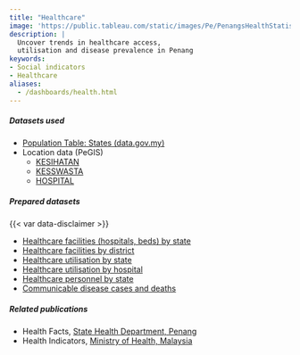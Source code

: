 ```yaml
---
title: "Healthcare"
image: 'https://public.tableau.com/static/images/Pe/PenangsHealthStatistics/Facilities/1.png'
description: |
  Uncover trends in healthcare access, 
  utilisation and disease prevalence in Penang
keywords: 
- Social indicators
- Healthcare
aliases:
  - /dashboards/health.html
---
```


::: dashboard
```{=html}
<script type='module' src='https://public.tableau.com/javascripts/api/tableau.embedding.3.latest.min.js'></script>
<tableau-viz id='tableau-viz' 
    src='https://public.tableau.com/views/PenangsHealthStatistics/Facilities' 
    width='1000' height='850' toolbar='bottom' >
  <custom-parameter name=":showShareOptions" value="false"></custom-parameter>
</tableau-viz>
```
:::

::: {.callout-important icon="false" collapse="true" title="Download data"}

##### Datasets used
-   [Population Table: States (data.gov.my)](https://data.gov.my/data-catalogue/population_state)
-   Location data (PeGIS)
    - [KESIHATAN](https://pegis.penang.gov.my/arcgis/rest/services/OPEN_DATA/KESIHATAN/MapServer)
    - [KESSWASTA](https://pegis.penang.gov.my/arcgis/rest/services/OPEN_DATA/KESSWASTA/MapServer)
    - [HOSPITAL](https://pegis.penang.gov.my/arcgis/rest/services/OPEN_DATA/HOSPITAL/MapServer)

##### Prepared datasets

{{< var data-disclaimer >}}

-   [Healthcare facilities (hospitals, beds) by state](https://docs.google.com/spreadsheets/d/e/2PACX-1vScIEL4e8t8zee5fBNY070ICNOol6Ujl0N3iMRbMTqV8kA2dKQUTUGtrUNbA7eC_E_yYal2sstsCqy8/pub?gid=2133766902&single=true&output=csv)
-   [Healthcare facilities by district](https://docs.google.com/spreadsheets/d/e/2PACX-1vScIEL4e8t8zee5fBNY070ICNOol6Ujl0N3iMRbMTqV8kA2dKQUTUGtrUNbA7eC_E_yYal2sstsCqy8/pub?gid=1297984470&single=true&output=csv)
-   [Healthcare utilisation by state](https://docs.google.com/spreadsheets/d/e/2PACX-1vScIEL4e8t8zee5fBNY070ICNOol6Ujl0N3iMRbMTqV8kA2dKQUTUGtrUNbA7eC_E_yYal2sstsCqy8/pub?gid=1387917742&single=true&output=csv)
-   [Healthcare utilisation by hospital](https://docs.google.com/spreadsheets/d/e/2PACX-1vScIEL4e8t8zee5fBNY070ICNOol6Ujl0N3iMRbMTqV8kA2dKQUTUGtrUNbA7eC_E_yYal2sstsCqy8/pub?gid=2073008203&single=true&output=cs)
-   [Healthcare personnel by state](https://docs.google.com/spreadsheets/d/e/2PACX-1vScIEL4e8t8zee5fBNY070ICNOol6Ujl0N3iMRbMTqV8kA2dKQUTUGtrUNbA7eC_E_yYal2sstsCqy8/pub?gid=1667767644&single=true&output=csv)
-   [Communicable disease cases and deaths](https://docs.google.com/spreadsheets/d/e/2PACX-1vScIEL4e8t8zee5fBNY070ICNOol6Ujl0N3iMRbMTqV8kA2dKQUTUGtrUNbA7eC_E_yYal2sstsCqy8/pub?gid=1768954840&single=true&output=csv)

##### Related publications
- Health Facts, [State Health Department, Penang](https://jknpenang.moh.gov.my/jknpenang/index.php/penerbitan-0/8-artikel-jknpp/1110-penerbitan-3-health)
- Health Indicators, [Ministry of Health, Malaysia](https://www.moh.gov.my/index.php/pages/view/58?mid=19)

:::